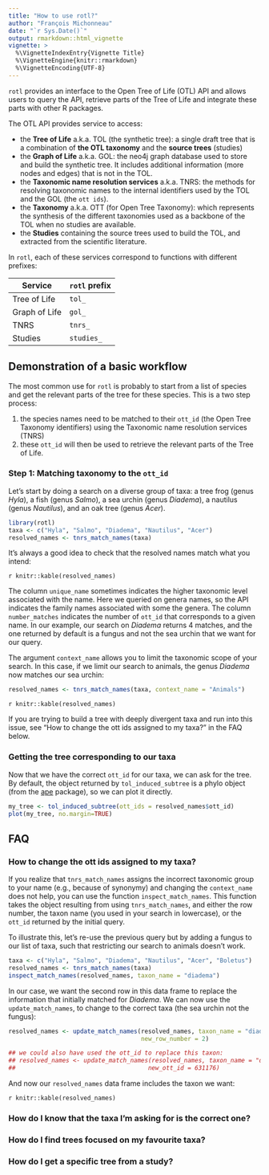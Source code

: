```yaml
---
title: "How to use rotl?"
author: "François Michonneau"
date: "`r Sys.Date()`"
output: rmarkdown::html_vignette
vignette: >
  %\VignetteIndexEntry{Vignette Title}
  %\VignetteEngine{knitr::rmarkdown}
  %\VignetteEncoding{UTF-8}
---
```


`rotl` provides an interface to the Open Tree of Life (OTL) API and allows users
to query the API, retrieve parts of the Tree of Life and integrate these parts
with other R packages.

The OTL API provides service to access:

* the **Tree of Life** a.k.a. TOL (the synthetic tree): a single draft tree that is
a combination of **the OTL taxonomy** and the **source trees** (studies)
* the **Graph of Life** a.k.a. GOL: the neo4j graph database used to store and
build the synthetic tree. It includes additional information (more nodes and
edges) that is not in the TOL.
* the **Taxonomic name resolution services** a.k.a. TNRS: the methods for
  resolving taxonomic names to the internal identifiers used by the TOL and the
  GOL (the `ott ids`).
* the **Taxonomy** a.k.a. OTT (for Open Tree Taxonomy): which represents the
  synthesis of the different taxonomies used as a backbone of the TOL when no
  studies are available.
* the **Studies** containing the source trees used to build the TOL, and
extracted from the scientific literature.

In `rotl`, each of these services correspond to functions with different
prefixes:

| Service       | `rotl` prefix |
|---------------|---------------|
| Tree of Life  | `tol_`        |
| Graph of Life | `gol_`        |
| TNRS          | `tnrs_`       |
| Studies       | `studies_`    |



## Demonstration of a basic workflow

The most common use for `rotl` is probably to start from a list of species and
get the relevant parts of the tree for these species. This is a two step
process:

1. the species names need to be matched to their `ott_id` (the Open Tree
Taxonomy identifiers) using the Taxonomic name resolution services (TNRS)
1. these `ott_id` will then be used to retrieve the relevant parts of the Tree
of Life.

### Step 1: Matching taxonomy to the `ott_id`

Let's start by doing a search on a diverse group of taxa: a tree frog (genus
_Hyla_), a fish (genus _Salmo_), a sea urchin (genus _Diadema_), a nautilus
(genus _Nautilus_), and an oak tree (genus _Acer_).

```r
library(rotl)
taxa <- c("Hyla", "Salmo", "Diadema", "Nautilus", "Acer")
resolved_names <- tnrs_match_names(taxa)
```

It's always a good idea to check that the resolved names match what you
intend:

`r knitr::kable(resolved_names)`

The column `unique_name` sometimes indicates the higher taxonomic level
associated with the name. Here we queried on genera names, so the API indicates
the family names associated with some the genera. The column `number_matches`
indicates the number of `ott_id` that corresponds to a given name. In our
example, our search on _Diadema_ returns 4 matches, and the one returned by
default is a fungus and not the sea urchin that we want for our query.

The argument `context_name` allows you to limit the taxonomic scope of your
search. In this case, if we limit our search to animals, the genus _Diadema_ now
matches our sea urchin:

```r
resolved_names <- tnrs_match_names(taxa, context_name = "Animals")
```

`r knitr::kable(resolved_names)`

If you are trying to build a tree with deeply divergent taxa and run into this
issue, see "How to change the ott ids assigned to my taxa?" in the FAQ below.


### Getting the tree corresponding to our taxa

Now that we have the correct `ott_id` for our taxa, we can ask for the tree. By
default, the object returned by `tol_induced_subtree` is a phylo object (from
the [ape](http://cran.r-project.org/package=ape) package), so we can plot it
directly.

```r
my_tree <- tol_induced_subtree(ott_ids = resolved_names$ott_id)
plot(my_tree, no.margin=TRUE)
```


## FAQ

### How to change the ott ids assigned to my taxa?

If you realize that `tnrs_match_names` assigns the incorrect taxonomic group to
your name (e.g., because of synonymy) and changing the `context_name` does not
help, you can use the function `inspect_match_names`. This function takes the
object resulting from using `tnrs_match_names`, and either the row number, the
taxon name (you used in your search in lowercase), or the `ott_id` returned by
the initial query.

To illustrate this, let's re-use the previous query but by adding a fungus to
our list of taxa, such that restricting our search to animals doesn't work.

```r
taxa <- c("Hyla", "Salmo", "Diadema", "Nautilus", "Acer", "Boletus")
resolved_names <- tnrs_match_names(taxa)
inspect_match_names(resolved_names, taxon_name = "diadema")
```

In our case, we want the second row in this data frame to replace the
information that initially matched for _Diadema_. We can now use the
`update_match_names`, to change to the correct taxa (the sea urchin not the
fungus):

```r
resolved_names <- update_match_names(resolved_names, taxon_name = "diadema",
                                     new_row_number = 2)

## we could also have used the ott_id to replace this taxon:
## resolved_names <- update_match_names(resolved_names, taxon_name = "diadema",
##                                     new_ott_id = 631176)
```

And now our `resolved_names` data frame includes the taxon we want:

`r knitr::kable(resolved_names)`

### How do I know that the taxa I'm asking for is the correct one?

### How do I find trees focused on my favourite taxa?

### How do I get a specific tree from a study?
